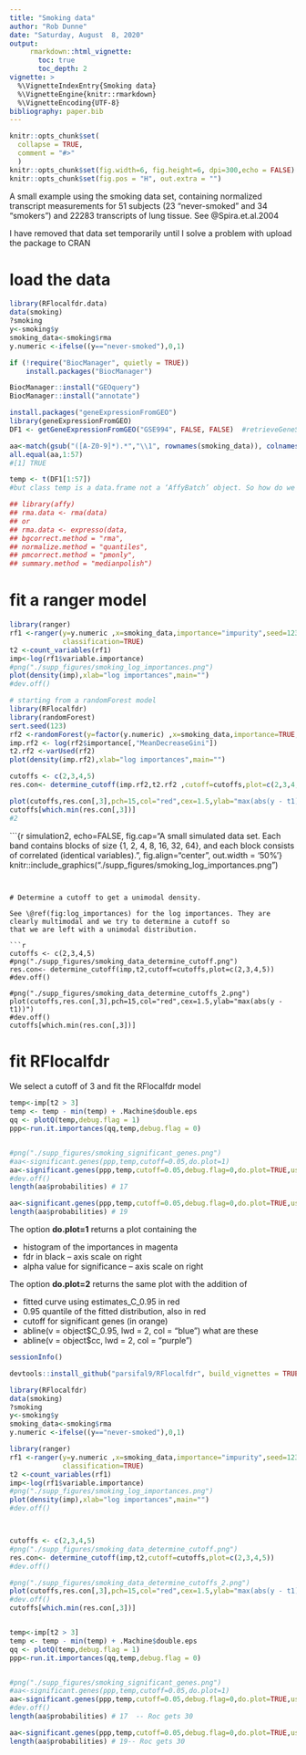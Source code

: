 ```yaml
---
title: "Smoking data"
author: "Rob Dunne"
date: "Saturday, August  8, 2020"
output: 
     rmarkdown::html_vignette:
       toc: true
       toc_depth: 2
vignette: >
  %\VignetteIndexEntry{Smoking data}
  %\VignetteEngine{knitr::rmarkdown}
  %\VignetteEncoding{UTF-8}
bibliography: paper.bib
---
```



```r
knitr::opts_chunk$set(
  collapse = TRUE,
  comment = "#>"
  )
knitr::opts_chunk$set(fig.width=6, fig.height=6, dpi=300,echo = FALSE)
knitr::opts_chunk$set(fig.pos = "H", out.extra = "")

```
A small example using the smoking  data set, containing normalized transcript measurements for 51 subjects (23 "never-smoked" and 34 "smokers")
and 22283 transcripts of lung tissue. See @Spira.et.al.2004


I have removed that data set temporarily until I solve a problem with upload the package to CRAN


# load the data
```r
library(RFlocalfdr.data)
data(smoking)
?smoking 
y<-smoking$y
smoking_data<-smoking$rma
y.numeric <-ifelse((y=="never-smoked"),0,1)

```

```r
if (!require("BiocManager", quietly = TRUE))
    install.packages("BiocManager")

BiocManager::install("GEOquery")
BiocManager::install("annotate")

install.packages("geneExpressionFromGEO")
library(geneExpressionFromGEO)
DF1 <- getGeneExpressionFromGEO("GSE994", FALSE, FALSE)  #retrieveGeneSymbols, verbose = FALSE)

aa<-match(gsub("([A-Z0-9]*).*","\\1", rownames(smoking_data)), colnames(DF1))
all.equal(aa,1:57)
#[1] TRUE

temp <- t(DF1[1:57])
#but class temp is a data.frame not a ‘AffyBatch’ object. So how do we normalize it?

## library(affy)
## rma.data <- rma(data)
## or
## rma.data <- expresso(data,
## bgcorrect.method = "rma",
## normalize.method = "quantiles",
## pmcorrect.method = "pmonly",
## summary.method = "medianpolish")

```


# fit a ranger model

```r
library(ranger)
rf1 <-ranger(y=y.numeric ,x=smoking_data,importance="impurity",seed=123, num.trees = 10000,
             classification=TRUE)
t2 <-count_variables(rf1)
imp<-log(rf1$variable.importance)
#png("./supp_figures/smoking_log_importances.png")
plot(density(imp),xlab="log importances",main="")
#dev.off()

```

```r
# starting from a randomForest model
library(RFlocalfdr)
library(randomForest)
sert.seed(123)
rf2 <-randomForest(y=factor(y.numeric) ,x=smoking_data,importance=TRUE, ntree = 10000)
imp.rf2 <- log(rf2$importance[,"MeanDecreaseGini"])
t2.rf2 <-varUsed(rf2)
plot(density(imp.rf2),xlab="log importances",main="")

cutoffs <- c(2,3,4,5)
res.con<- determine_cutoff(imp.rf2,t2.rf2 ,cutoff=cutoffs,plot=c(2,3,4,5))

plot(cutoffs,res.con[,3],pch=15,col="red",cex=1.5,ylab="max(abs(y - t1))")
cutoffs[which.min(res.con[,3])]
#2


```



<!-- ```{r log_importances, echo=FALSE, fig.cap="", fig.align="center", out.width = '50%'} -->
<!-- #knitr::include_graphics("./supp_figures/smoking_log_importances.png") -->
<!-- knitr::include_graphics("./supp_figures/smoking_data_determine_cutoff.png") -->

<!-- ``` -->

```{r simulation2, echo=FALSE, fig.cap="A small simulated data set. Each band contains blocks of size {1, 2, 4, 8, 16, 32, 64}, and each block consists of correlated (identical variables).", fig.align="center", out.width = '50%'}
knitr::include_graphics("./supp_figures/smoking_log_importances.png")

```


# Determine a cutoff to get a unimodal density.

See \@ref(fig:log_importances) for the log importances. They are clearly multimodal and we try to determine a cutoff so
that we are left with a unimodal distribution.

```r
cutoffs <- c(2,3,4,5)
#png("./supp_figures/smoking_data_determine_cutoff.png")
res.con<- determine_cutoff(imp,t2,cutoff=cutoffs,plot=c(2,3,4,5))
#dev.off()

#png("./supp_figures/smoking_data_determine_cutoffs_2.png")
plot(cutoffs,res.con[,3],pch=15,col="red",cex=1.5,ylab="max(abs(y - t1))")
#dev.off()
cutoffs[which.min(res.con[,3])]

```

<!-- ```{r smoking_data_determine_cutoff, echo=FALSE, fig.align="center", fig.show='hold', fig.cap="", out.width = '40%', out.height = '40%'} -->
<!-- knitr::include_graphics("./supp_figures/smoking_data_determine_cutoff.png") -->
<!-- knitr::include_graphics("./supp_figures/smoking_data_determine_cutoffs_2.png") -->

<!-- ``` -->

<!-- why cant I get them side by side -->
<!-- https://stackoverflow.com/questions/25415365/insert-side-by-side-png-images-using-knitr -->




# fit RFlocalfdr

We select a cutoff of 3 and fit the RFlocalfdr model

```r
temp<-imp[t2 > 3]
temp <- temp - min(temp) + .Machine$double.eps
qq <- plotQ(temp,debug.flag = 1)
ppp<-run.it.importances(qq,temp,debug.flag = 0)


#png("./supp_figures/smoking_significant_genes.png")
#aa<-significant.genes(ppp,temp,cutoff=0.05,do.plot=1)
aa<-significant.genes(ppp,temp,cutoff=0.05,debug.flag=0,do.plot=TRUE,use_95_q=TRUE)
#dev.off()
length(aa$probabilities) # 17

aa<-significant.genes(ppp,temp,cutoff=0.05,debug.flag=0,do.plot=TRUE,use_95_q=FALSE)
length(aa$probabilities) # 19

```
The option **do.plot=1** returns a plot containing the

- histogram of the importances in magenta
- fdr in black                     -- axis scale on right
- alpha value for significance --   axis scale on right


The option **do.plot=2** returns the same plot with the addition of 

- fitted curve using estimates_C_0.95 in red
- 0.95 quantile of the fitted distribution, also in red
- cutoff for significant genes (in orange)
- abline(v = object$C_0.95, lwd = 2, col = "blue")   what are these
- abline(v = object$cc, lwd = 2, col = "purple")

<!-- ```{r smoking_significant_genes, echo=FALSE, fig.cap="", fig.align="center", out.width = '50%'} -->
<!-- knitr::include_graphics("./supp_figures/smoking_significant_genes.png") -->

<!-- ``` -->


```r
sessionInfo()

```

```r
devtools::install_github("parsifal9/RFlocalfdr", build_vignettes = TRUE, force = TRUE)

library(RFlocalfdr)
data(smoking)
?smoking 
y<-smoking$y
smoking_data<-smoking$rma
y.numeric <-ifelse((y=="never-smoked"),0,1)

library(ranger)
rf1 <-ranger(y=y.numeric ,x=smoking_data,importance="impurity",seed=123, num.trees = 10000,
             classification=TRUE)
t2 <-count_variables(rf1)
imp<-log(rf1$variable.importance)
#png("./supp_figures/smoking_log_importances.png")
plot(density(imp),xlab="log importances",main="")
#dev.off()



cutoffs <- c(2,3,4,5)
#png("./supp_figures/smoking_data_determine_cutoff.png")
res.con<- determine_cutoff(imp,t2,cutoff=cutoffs,plot=c(2,3,4,5))
#dev.off()

#png("./supp_figures/smoking_data_determine_cutoffs_2.png")
plot(cutoffs,res.con[,3],pch=15,col="red",cex=1.5,ylab="max(abs(y - t1))")
#dev.off()
cutoffs[which.min(res.con[,3])]


temp<-imp[t2 > 3]
temp <- temp - min(temp) + .Machine$double.eps
qq <- plotQ(temp,debug.flag = 1)
ppp<-run.it.importances(qq,temp,debug.flag = 0)


#png("./supp_figures/smoking_significant_genes.png")
#aa<-significant.genes(ppp,temp,cutoff=0.05,do.plot=1)
aa<-significant.genes(ppp,temp,cutoff=0.05,debug.flag=0,do.plot=TRUE,use_95_q=TRUE)
#dev.off()
length(aa$probabilities) # 17  -- Roc gets 30

aa<-significant.genes(ppp,temp,cutoff=0.05,debug.flag=0,do.plot=TRUE,use_95_q=FALSE)
length(aa$probabilities) # 19-- Roc gets 30

```



